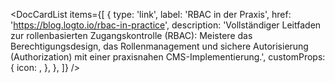 
<DocCardList
  items={[
    {
      type: 'link',
      label: 'RBAC in der Praxis',
      href: 'https://blog.logto.io/rbac-in-practice',
      description:
        'Vollständiger Leitfaden zur rollenbasierten Zugangskontrolle (RBAC): Meistere das Berechtigungsdesign, das Rollenmanagement und sichere Autorisierung (Authorization) mit einer praxisnahen CMS-Implementierung.',
      customProps: {
        icon: <AuthorizationIcon />,
      },
    },
  ]}
/>
